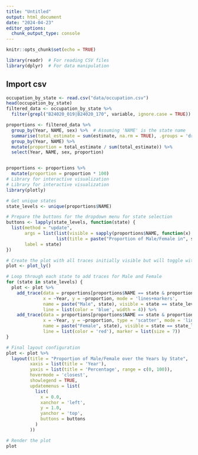 ```yaml
---
title: "Untitled"
output: html_document
date: "2024-04-23"
editor_options: 
  chunk_output_type: console
---
```


```r
knitr::opts_chunk$set(echo = TRUE)
```

```r
library(readr)  # For reading CSV files
library(dplyr)  # For data manipulation
```


## Import csv

```r
occupation_by_state <- read.csv("data/occupation.csv")
head(occupation_by_state)
filtered_data <- occupation_by_state %>%
  filter(grepl("B24020_019|B24020_170", variable, ignore.case = TRUE))

proportions <- filtered_data %>%
  group_by(Year, NAME, sex) %>%  # Assuming 'NAME' is the state name
  summarise(total_estimate = sum(estimate, na.rm = TRUE), .groups = 'drop') %>%
  group_by(Year, NAME) %>%
  mutate(proportion = total_estimate / sum(total_estimate)) %>%
  select(Year, NAME, sex, proportion)


proportions <- proportions %>%
  mutate(proportion = proportion * 100) 
# Library for interactive visualization
# Library for interactive visualization
library(plotly)

# Get unique states
state_levels <- unique(proportions$NAME)

# Prepare the buttons for the dropdown menu for state selection
buttons <- lapply(state_levels, function(state) {
  list(method = "update",
       args = list(list(visible = sapply(proportions$NAME, function(x) x == state)),
                   list(title = paste("Proportion of Male/Female in", state, "over the Years"))),
       label = state)
})

# Create the plot with all traces initially visible but will toggle with dropdown
plot <- plot_ly()

# Loop through each state to add traces for Male and Female
for (state in state_levels) {
  plot <- plot %>%
    add_trace(data = proportions[proportions$NAME == state & proportions$sex == "Male", ],
              x = ~Year, y = ~proportion, mode = 'lines+markers',
              name = paste("Male", state), visible = state == state_levels[1],  # Visibility set for the first state
              line = list(color = 'blue', width = 4)) %>%
    add_trace(data = proportions[proportions$NAME == state & proportions$sex == "Female", ],
              x = ~Year, y = ~proportion, type = 'scatter', mode = 'lines+markers',
              name = paste("Female", state), visible = state == state_levels[1],  # Visibility set for the first state
              line = list(color = 'red'), marker = list(size = 7))
}

# Final layout configuration
plot <- plot %>%
  layout(title = "Proportion of Male/Female over the Years by State",
         xaxis = list(title = 'Year'),
         yaxis = list(title = 'Percentage', range = c(0, 100)),
         hovermode = 'closest',
         showlegend = TRUE,
         updatemenus = list(
           list(
             x = 0.0,
             xanchor = 'left',
             y = 1.0,
             yanchor = 'top',
             buttons = buttons
           )
         ))

# Render the plot
plot


```




